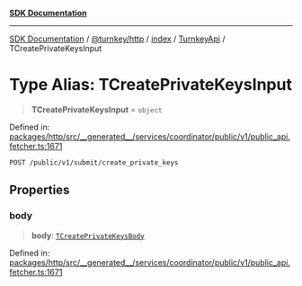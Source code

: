 [**SDK Documentation**](../../../../../../README.mdx)

***

[SDK Documentation](../../../../../../packages.mdx) / [@turnkey/http](../../../../README.mdx) / [index](../../../README.mdx) / [TurnkeyApi](../README.mdx) / TCreatePrivateKeysInput

# Type Alias: TCreatePrivateKeysInput

> **TCreatePrivateKeysInput** = `object`

Defined in: [packages/http/src/\_\_generated\_\_/services/coordinator/public/v1/public\_api.fetcher.ts:1671](https://github.com/tkhq/sdk/blob/078f5423e923fbd1d7fd39440402d7f01d09c3d0/packages/http/src/__generated__/services/coordinator/public/v1/public_api.fetcher.ts#L1671)

`POST /public/v1/submit/create_private_keys`

## Properties

### body

> **body**: [`TCreatePrivateKeysBody`](TCreatePrivateKeysBody.mdx)

Defined in: [packages/http/src/\_\_generated\_\_/services/coordinator/public/v1/public\_api.fetcher.ts:1671](https://github.com/tkhq/sdk/blob/078f5423e923fbd1d7fd39440402d7f01d09c3d0/packages/http/src/__generated__/services/coordinator/public/v1/public_api.fetcher.ts#L1671)
